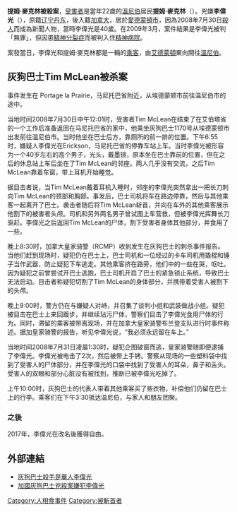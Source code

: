 '''提姆·麥克林被殺案'''，[[受害者|受害者]]是當年22歲的[[溫尼伯|溫尼伯]]居民'''提姆·麥克林'''（{{lang|en|Tim McLean}}）。兇嫌'''李偉光'''（{{lang|en|Vince Weiguang Li}}），原籍[[辽宁|辽宁]][[丹东|丹东]]，後入籍[[加拿大|加拿大]]，居於[[愛德蒙頓市|愛德蒙頓市]]，因為2008年7月30日{{tsl|en|Greyhound Canada|加拿大灰狗巴士}}[[殺人|殺人]]而成為新聞人物，當時李偉光是40歲。在2009年3月，案件結果是李偉光被判「無罪」，但因患[[精神分裂症|精神分裂症]]而被判入住[[精神病院|精神病院]]。

案發當日，李偉光和提姆·麥克林都是一輛{{tsl|en|Greyhound Canada|加拿大灰狗巴士}}的[[乘客|乘客]]，由[[艾德蒙頓|艾德蒙頓]]東向開往[[溫尼伯|溫尼伯]]。

== 灰狗巴士Tim McLean被杀案 ==
事件发生在 Portage la Prairie，马尼托巴省附近，从埃德蒙顿市前往温尼伯市的途中。

当地时间2008年7月30日中午12:01时，受害者Tim McLean在结束了在艾伯塔省的一个工作后准备返回在马尼托巴省的家中，他乘坐灰狗巴士1170号从埃德蒙顿市出发前往温尼伯市。当时他坐在巴士后方，靠厕所的前一排的位置。下午6:55时，嫌疑人李偉光在Erickson，马尼托巴省的停靠车站上车。当时李偉光被形容为一个40岁左右的高个男子，光头，戴墨镜，原本坐在巴士靠前的位置，但在之后的休息站上车后坐在了Tim McLean的邻座。两人几乎没有交流，之后Tim McLean靠着车窗，带上耳机开始睡觉。

据目击者说，当Tim McLean戴着耳机入睡时，邻座的李偉光突然拿出一把长刀刺向Tim McLean的颈部和胸部。事发后，巴士司机将车在路边停靠，然后与其他乘客一起离开了巴士。袭击者随后将Tim McLean斩首，并向在车外的其他乘客展示他割下的被害者头颅。司机和另外两名男子曾试图上车营救，但被李偉光挥舞长刀驱赶。李偉光之后返回Tim McLean的尸体，割下受害者身体其他部分，并食用了一些。

晚上8:30时，加拿大皇家骑警（RCMP）收到发生在灰狗巴士的刺杀事件报告。当他们赶到现场时，疑犯仍在巴士上，巴士司机和一位经过的卡车司机用撬棍和锤子当作武器，防止疑犯下车逃走。其他乘客挤在路旁，他们中的一些在哭，呕吐。因为疑犯之前曾尝试开巴士逃跑，巴士司机开启了巴士的紧急锁止系统，导致巴士无法启动。目击者称疑犯切割了Tim McLean的身体部分，并携带着受害人被割下的头颅。

晚上9:00时，警方仍在与嫌疑人对峙，并召集了谈判小组和武装做战小组。疑犯被目击在巴士上来回踱步，并继续玷污尸体，警察们目击了李偉光食用尸体的行为。同时，滞留的乘客被带离现场，并在加拿大皇家骑警布兰登支队进行时事件称述。据加皇家骑警的报告，听见李偉光说，“我必须永远留在车上。”

当地时间2008年7月31日凌晨1:30时，疑犯企图破窗而逃，皇家骑警随即便逮捕了李偉光。李偉光被电击了2次，然后被带上手铐。警察从现场的一些塑料袋中找到了受害人的尸体部分，并在李偉光的口袋中找到了受害人的耳朵，鼻子和舌头。受害人的双眼和部分心脏没有被找到，推断已被李偉光吃掉了。

上午10:00时，灰狗巴士的代表人带着其他乘客买了些衣物，补偿他们仍留在巴士上的行李。乘客们在下午3:30抵达温尼伯，与家人和朋友团聚。

=== 之後 ===
2017年，李偉光在改名後獲得自由。

== 外部連結 ==
* [http://www.epochtimes.com/b5/8/8/1/n2212211.htm 灰狗巴士殺手是華人李偉光] {{Wayback|url=http://www.epochtimes.com/b5/8/8/1/n2212211.htm |date=20190919194400 }}
* [http://epochtimes.com/b5/8/8/4/n2215141.htm 加國灰狗巴士兇殺案嫌犯李偉光] {{Wayback|url=http://epochtimes.com/b5/8/8/4/n2215141.htm |date=20191207103618 }}

[[Category:人相食事件|Category:人相食事件]]
[[Category:被斬首者|Category:被斬首者]]